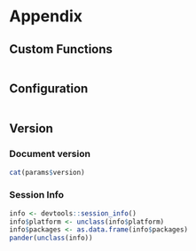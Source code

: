 # Appendix {.tabset}
## Custom Functions
```r
```

## Configuration
```r
```

## Version
### Document version
```r
cat(params$version)
```

### Session Info
```r
info <- devtools::session_info()
info$platform <- unclass(info$platform)
info$packages <- as.data.frame(info$packages)
pander(unclass(info))
```
